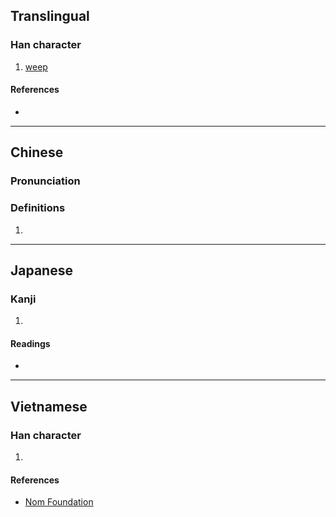 {{character info/new}}
==Translingual==

===Han character===
{{Han char|rn=85|rad=水|as=03|sn=6|four=35117|canj=EKNI|ids=⿰氵丸}}

# [[weep]]

====References====
* {{Han ref|kx=0604.140|dkj=17119|dj=0998.090|hdz=31553.030|uh=6C4D|ud=27725|bh=A6C5|bd=42693}}

----

==Chinese==
{{zh-forms}}

===Pronunciation===
{{zh-pron
|m=wán
|c=jyun4
|mc=y
|oc=y
|ma=
|cat=v
}}

===Definitions===
{{zh-hanzi}}

# {{rfdef|lang=zh}}

----

==Japanese==

===Kanji===
{{ja-kanji|grade=|rs=水03}}

# {{defn|lang=ja|sort=水03}}

====Readings====
* {{ja-readings|on=[[かん]] (kan), [[がん]] (gan)|kun=}}

----

==Vietnamese==

===Han character===
{{vi-readings|rs=水03| hanviet = hoàn}}

# {{defn|lang=vi|sort=水03}}

====References====
* [http://nomfoundation.org/common/nom_details.php?codepoint=6c4d Nom Foundation]